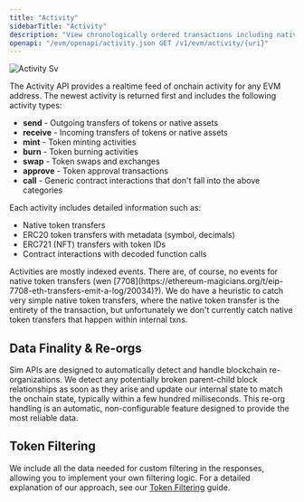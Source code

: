 ```yaml
---
title: "Activity"
sidebarTitle: "Activity"
description: "View chronologically ordered transactions including native transfers, ERC20 movements, NFT transfers, and decoded contract interactions."
openapi: "/evm/openapi/activity.json GET /v1/evm/activity/{uri}"
---
```



![Activity Sv](/images/activity.svg)

The Activity API provides a realtime feed of onchain activity for any EVM address.
The newest activity is returned first and includes the following activity types:

- **send** - Outgoing transfers of tokens or native assets
- **receive** - Incoming transfers of tokens or native assets  
- **mint** - Token minting activities
- **burn** - Token burning activities
- **swap** - Token swaps and exchanges
- **approve** - Token approval transactions
- **call** - Generic contract interactions that don't fall into the above categories

Each activity includes detailed information such as:
- Native token transfers
- ERC20 token transfers with metadata (symbol, decimals)
- ERC721 (NFT) transfers with token IDs
- Contract interactions with decoded function calls

<SupportedChains endpoint="activity" />

<Callout type="info">
Activities are mostly indexed events. There are, of course, no events for native token transfers (wen [7708](https://ethereum-magicians.org/t/eip-7708-eth-transfers-emit-a-log/20034)?). We do have a heuristic to catch very simple native token transfers, where the native token transfer is the entirety of the transaction, but unfortunately we don't currently catch native token transfers that happen within internal txns.
</Callout>

## Data Finality & Re-orgs

Sim APIs are designed to automatically detect and handle blockchain re-organizations.
We detect any potentially broken parent-child block relationships as soon as they arise and update our internal state to match the onchain state, typically within a few hundred milliseconds.
This re-org handling is an automatic, non-configurable feature designed to provide the most reliable data.

## Token Filtering

We include all the data needed for custom filtering in the responses, allowing you to implement your own filtering logic. For a detailed explanation of our approach, see our [Token Filtering](/token-filtering) guide.
